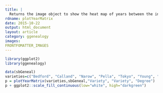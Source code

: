 ```yaml
---
title: |
  Returns the image object to show the heat map of years between the inputted set of vertices
rdname: plotYearMatrix
date: 2015-10-22
output: html_document
layout: article
category: ggenealogy
images:
FRONTFOMATTER_IMAGES
---
```


```r
library(ggplot2)
library(ggenealogy)
```

```r

data(sbGeneal)
varieties=c("Bedford", "Calland", "Narow", "Pella", "Tokyo", "Young", "Zane")
p = plotYearMatrix(varieties,sbGeneal,"Variety", "Variety", "Degree")
p + ggplot2::scale_fill_continuous(low="white", high="darkgreen")



```